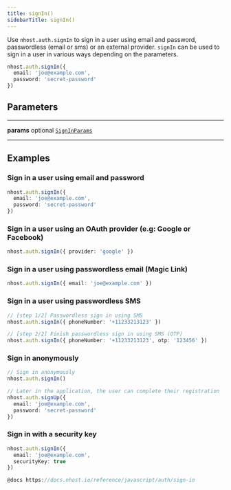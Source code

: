 ```yaml
---
title: signIn()
sidebarTitle: signIn()
---
```


Use `nhost.auth.signIn` to sign in a user using email and password, passwordless (email or sms) or an external provider. `signIn` can be used to sign in a user in various ways depending on the parameters.

```ts
nhost.auth.signIn({
  email: 'joe@example.com',
  password: 'secret-password'
})
```

## Parameters

---

**<span className="parameter-name">params</span>** <span className="optional-status">optional</span> [`SignInParams`](/reference/javascript/nhost-js/types/sign-in-params)

---

## Examples

### Sign in a user using email and password

```ts
nhost.auth.signIn({
  email: 'joe@example.com',
  password: 'secret-password'
})
```

### Sign in a user using an OAuth provider (e.g: Google or Facebook)

```ts
nhost.auth.signIn({ provider: 'google' })
```

### Sign in a user using passwordless email (Magic Link)

```ts
nhost.auth.signIn({ email: 'joe@example.com' })
```

### Sign in a user using passwordless SMS

```ts
// [step 1/2] Passwordless sign in using SMS
nhost.auth.signIn({ phoneNumber: '+11233213123' })

// [step 2/2] Finish passwordless sign in using SMS (OTP)
nhost.auth.signIn({ phoneNumber: '+11233213123', otp: '123456' })
```

### Sign in anonymously

```ts
// Sign in anonymously
nhost.auth.signIn()

// Later in the application, the user can complete their registration
nhost.auth.signUp({
  email: 'joe@example.com',
  password: 'secret-password'
})
```

### Sign in with a security key

```ts
nhost.auth.signIn({
  email: 'joe@example.com',
  securityKey: true
})

@docs https://docs.nhost.io/reference/javascript/auth/sign-in
```
